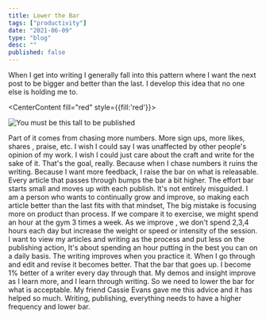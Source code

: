 ```yaml
---
title: Lower the Bar
tags: ["productivity"]
date: "2021-06-09"
type: "blog"
desc: ""
published: false
---
```


When I get into writing I generally fall into this pattern where I want the next post to be bigger and better than the last. I develop this idea that no one else is holding me to.

<CenterContent fill="red" style={{fill:'red'}}>

![You must be this tall to be published](this-tall.svg)

</CenterContent>

Part of it comes from chasing more numbers. More sign ups, more likes, shares , praise, etc. I wish I could say I was unaffected by other people's opinion of my work. I wish I could just care about the craft and write for the sake of it. That's the goal, really. Because when I chase numbers it ruins the writing. Because I want more feedback, I raise the bar on what is releasable. Every article that passes through bumps the bar a bit higher. The effort bar starts small and moves up with each publish. It's not entirely misguided. I am a person who wants to continually grow and improve, so making each article better than the last fits with that mindset, The big mistake is focusing more on product than process. If we compare it to exercise, we might spend an hour at the gym 3 times a week. As we improve , we don't spend 2,3,4 hours each day but increase the weight or speed or intensity of the session. I want to view my articles and writing as the process and put less on the publishing action, It's about spending an hour putting in the best you can on a daily basis. The writing improves when you practice it. When I go through and edit and revise it becomes better. That the bar that goes up. I become 1% better of a writer every day through that. My demos and insight improve as I learn more, and I learn through writing. So we need to lower the bar for what is acceptable. My friend Cassie Evans gave me this advice and it has helped so much. Writing, publishing, everything needs to have a higher frequency and lower bar.
